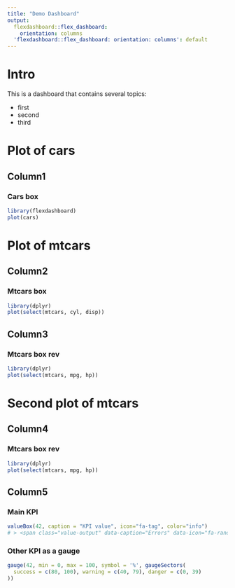 ```yaml
---
title: "Demo Dashboard"
output:
  flexdashboard::flex_dashboard:
    orientation: columns
  'flexdashboard::flex_dashboard: orientation: columns': default
---
```


# Intro{.sidebar}

This is a dashboard that contains several topics:

- first
- second
- third

# Plot of cars 

## Column1

### Cars box

```r
library(flexdashboard)
plot(cars)
```

# Plot of mtcars 

## Column2

### Mtcars box

```r
library(dplyr)
plot(select(mtcars, cyl, disp))
```

## Column3

### Mtcars box rev

```r
library(dplyr)
plot(select(mtcars, mpg, hp))
```



# Second plot of mtcars 

## Column4

### Mtcars box rev

```r
library(dplyr)
plot(select(mtcars, mpg, hp))
```

## Column5

### Main KPI {.value-box}

```r
valueBox(42, caption = "KPI value", icon="fa-tag", color="info")
# > <span class="value-output" data-caption="Errors" data-icon="fa-random" data-color-accent="info">42</span>
```

### Other KPI as a gauge

```r
gauge(42, min = 0, max = 100, symbol = '%', gaugeSectors(
  success = c(80, 100), warning = c(40, 79), danger = c(0, 39)
))
```

